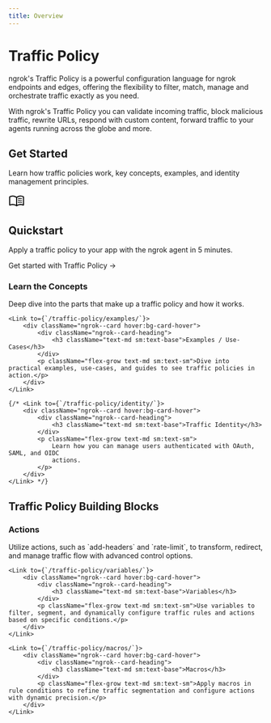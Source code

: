 ```yaml
---
title: Overview
---
```



# Traffic Policy

<div class="prose prose-gray dark:prose-invert mt-2 text-lg">
	<p>
		ngrok's Traffic Policy is a powerful configuration language for ngrok
		endpoints and edges, offering the flexibility to filter, match, manage and
		orchestrate traffic exactly as you need.
	</p>
</div>

With ngrok's Traffic Policy you can validate incoming traffic, block malicious traffic, rewrite URLs, respond
with custom content, forward traffic to your agents running across the globe and more.

## Get Started

Learn how traffic policies work, key concepts, examples, and identity management principles.

<Link
	className="mb-4 block text-inherit no-underline hover:text-inherit hover:no-underline focus:text-inherit focus:no-underline"
	to="/traffic-policy/getting-started/agent-endpoints/cli/"
>
	<div className="ngrok--card">
		<div className="ngrok--card-heading">
			<svg
				xmlns="http://www.w3.org/2000/svg"
				height="32"
				viewBox="0 96 960 960"
				width="32"
			>
				<path d="M560 482v-48q33-14 67.5-21t72.5-7q26 0 51 4t49 10v44q-24-9-48.5-13.5T700 446q-38 0-73 9.5T560 482Zm0 220v-49q33-13.5 67.5-20.25T700 626q26 0 51 4t49 10v44q-24-9-48.5-13.5T700 666q-38 0-73 9t-67 27Zm0-110v-48q33-14 67.5-21t72.5-7q26 0 51 4t49 10v44q-24-9-48.5-13.5T700 556q-38 0-73 9.5T560 592ZM248 756q53.566 0 104.283 12.5T452 806V379q-45-30-97.619-46.5Q301.763 316 248 316q-38 0-74.5 9.5T100 349v434q31-14 70.5-20.5T248 756Zm264 50q50-25 98-37.5T712 756q38 0 78.5 6t69.5 16V349q-34-17-71.822-25-37.823-8-76.178-8-54 0-104.5 16.5T512 379v427Zm-30 90q-51-38-111-58.5T248 817q-36.537 0-71.768 9Q141 835 106 848q-23.1 11-44.55-3Q40 831 40 805V342q0-15 7-27.5T68 295q42-20 87.395-29.5Q200.789 256 248 256q63 0 122.5 17T482 325q51-35 109.5-52T712 256q46.868 0 91.934 9.5Q849 275 891 295q14 7 21.5 19.5T920 342v463q0 27.894-22.5 42.447Q875 862 853 848q-34-14-69.232-22.5Q748.537 817 712 817q-63 0-121 21t-109 58ZM276 567Z" />
			</svg>
			<h2>Quickstart</h2>
		</div>
		<p>Apply a traffic policy to your app with the ngrok agent in 5 minutes.</p>
		<a>Get started with Traffic Policy →</a>
	</div>
</Link>

<div className="ngrok--cards ngrok--cards-flex ngrok--cards-row">
	<Link to={`/traffic-policy/concepts/`}>
		<div className="ngrok--card hover:bg-card-hover">
			<div className="ngrok--card-heading">
				<h3 className="text-md sm:text-base">Learn the Concepts</h3>
			</div>
			<p className="flex-grow text-md sm:text-sm">Deep dive into the parts that make up a traffic policy and how it works.</p>
		</div>
	</Link>

    <Link to={`/traffic-policy/examples/`}>
    	<div className="ngrok--card hover:bg-card-hover">
    		<div className="ngrok--card-heading">
    			<h3 className="text-md sm:text-base">Examples / Use-Cases</h3>
    		</div>
    		<p className="flex-grow text-md sm:text-sm">Dive into practical examples, use-cases, and guides to see traffic policies in action.</p>
    	</div>
    </Link>

    {/* <Link to={`/traffic-policy/identity/`}>
    	<div className="ngrok--card hover:bg-card-hover">
    		<div className="ngrok--card-heading">
    			<h3 className="text-md sm:text-base">Traffic Identity</h3>
    		</div>
    		<p className="flex-grow text-md sm:text-sm">
    			Learn how you can manage users authenticated with OAuth, SAML, and OIDC
    			actions.
    		</p>
    	</div>
    </Link> */}

</div>

## Traffic Policy Building Blocks

<div className="ngrok--cards ngrok--cards-flex ngrok--cards-row">
    <Link to={`/traffic-policy/actions/`}>
        <div className="ngrok--card hover:bg-card-hover">
            <div className="ngrok--card-heading">
                <h3 className="text-md sm:text-base">Actions</h3>
            </div>
            <p className="flex-grow text-md sm:text-sm">
                Utilize actions, such as `add-headers` and `rate-limit`, to transform,
                redirect, and manage traffic flow with advanced control options.
            </p>
        </div>
    </Link>

    <Link to={`/traffic-policy/variables/`}>
        <div className="ngrok--card hover:bg-card-hover">
            <div className="ngrok--card-heading">
                <h3 className="text-md sm:text-base">Variables</h3>
            </div>
            <p className="flex-grow text-md sm:text-sm">Use variables to filter, segment, and dynamically configure traffic rules and actions based on specific conditions.</p>
        </div>
    </Link>

    <Link to={`/traffic-policy/macros/`}>
        <div className="ngrok--card hover:bg-card-hover">
            <div className="ngrok--card-heading">
                <h3 className="text-md sm:text-base">Macros</h3>
            </div>
            <p className="flex-grow text-md sm:text-sm">Apply macros in rule conditions to refine traffic segmentation and configure actions with dynamic precision.</p>
        </div>
    </Link>

</div>
